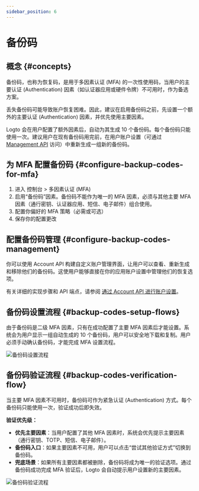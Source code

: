 ```yaml
---
sidebar_position: 6
---
```


# 备份码

## 概念 \{#concepts}

备份码，也称为恢复码，是用于多因素认证 (MFA) 的一次性使用码，当用户的主要认证 (Authentication) 因素（如认证器应用或硬件令牌）不可用时，作为备选方案。

丢失备份码可能导致账户恢复困难。因此，建议在启用备份码之前，先设置一个额外的主要认证 (Authentication) 因素，并优先使用主要因素。

Logto 会在用户配置了额外因素后，自动为其生成 10 个备份码。每个备份码只能使用一次。建议用户在现有备份码用完前，在用户账户设置（可通过 [Management API](/integrate-logto/interact-with-management-api/) 访问）中重新生成一组新的备份码。

## 为 MFA 配置备份码 \{#configure-backup-codes-for-mfa}

1. 进入 <CloudLink to="/mfa">控制台 > 多因素认证 (MFA)</CloudLink>
2. 启用“备份码”因素。备份码不能作为唯一的 MFA 因素，必须与其他主要 MFA 因素（通行密钥、认证器应用、短信、电子邮件）组合使用。
3. 配置你偏好的 MFA 策略（必需或可选）
4. 保存你的配置更改

## 配置备份码管理 \{#configure-backup-codes-management}

你可以使用 Account API 构建自定义账户管理界面，让用户可以查看、重新生成和移除他们的备份码。这使用户能够直接在你的应用账户设置中管理他们的恢复选项。

有关详细的实现步骤和 API 端点，请参阅 [通过 Account API 进行账户设置](/end-user-flows/account-settings/by-account-api#manage-backup-codes)。

## 备份码设置流程 \{#backup-codes-setup-flows}

由于备份码是二级 MFA 因素，只有在成功配置了主要 MFA 因素后才能设置。系统会为用户显示一组自动生成的 10 个备份码，用户可以安全地下载和复制。用户必须手动确认备份码，才能完成 MFA 设置流程。

<img src="/img/assets/backup-codes-set-up-flow.png" alt="备份码设置流程" />

## 备份码验证流程 \{#backup-codes-verification-flow}

当主要 MFA 因素不可用时，备份码可作为紧急认证 (Authentication) 方式。每个备份码只能使用一次，验证成功后即失效。

**验证优先级：**

- **优先主要因素**：当用户配置了其他 MFA 因素时，系统会优先提示主要因素（通行密钥、TOTP、短信、电子邮件）。
- **备份码入口**：如果主要因素不可用，用户可以点击“尝试其他验证方式”切换到备份码。
- **兜底场景**：如果所有主要因素都被删除，备份码将成为唯一的验证选项。通过备份码成功完成 MFA 验证后，Logto 会自动提示用户设置新的主要因素。

<img src="/img/assets/backup-codes-verification-flow.png" alt="备份码验证流程" />

